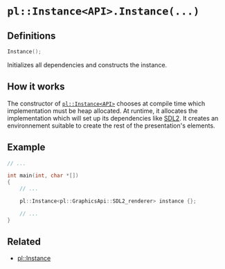 # `pl::Instance<API>.Instance(...)`

## Definitions

```cpp
Instance();
```

Initializes all dependencies and constructs the instance.


## How it works

The constructor of [`pl::Instance<API>`](docs/instance) chooses at compile time which implementation must be heap allocated. At runtime, it allocates the implementation which will set up its dependencies like [SDL2](https://www.libsdl.org/). It creates an environnement suitable to create the rest of the presentation's elements.

## Example

```cpp
// ...

int main(int, char *[])
{
	// ...

	pl::Instance<pl::GraphicsApi::SDL2_renderer> instance {};

	// ...
}
```

## Related

 - [pl::Instance<API>](/docs/instance)